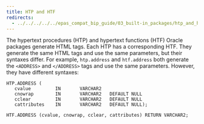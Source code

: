 ```yaml
---
title: HTP and HTF
redirects:
  - ../../../../../epas_compat_bip_guide/03_built-in_packages/htp_and_htf #generated for docs/epas/reorg-role-use-case-mode
---
```


The hypertext procedures (HTP) and hypertext functions (HTF) Oracle packages generate HTML tags. Each HTP has a corresponding HTF. They generate the same HTML tags and use the same parameters, but their syntaxes differ. For example, `htp.address` and `htf.address` both generate the `<ADDRESS>` and `</ADDRESS>` tags and use the same parameters. However, they have different syntaxes: 

```
HTP.ADDRESS (
   cvalue         IN       VARCHAR2
   cnowrap        IN       VARCHAR2   DEFAULT NULL
   cclear         IN       VARCHAR2   DEFAULT NULL
   cattributes    IN       VARCHAR2   DEFAULT NULL);
```
```
HTF.ADDRESS (cvalue, cnowrap, cclear, cattributes) RETURN VARCHAR2;
```
